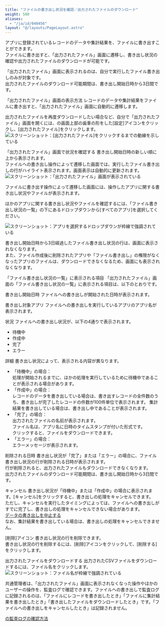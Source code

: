 ```yaml
---
title: "ファイルの書き出し状況を確認／出力されたファイルのダウンロード"
weight: 500
aliases:
  - "/ja/id/040456"
layout: "@/layouts/PageLayout.astro"
---
```




アプリに登録されているレコードのデータや集計結果を、ファイルに書き出すことができます。  
ファイルに書き出すと、「出力されたファイル」画面に遷移し、書き出し状況の確認や出力されたファイルのダウンロードが可能です。

「出力されたファイル」画面に表示されるのは、自分で実行したファイル書き出しのみが対象です。  
出力されたファイルのダウンロード可能期間は、書き出し開始日時から3日間です。

<Heading id="export_exported_files_10">「出力されたファイル」画面の表示方法</Heading>
レコードのデータや集計結果をファイルに書き出すと、「出力されたファイル」画面に自動的に遷移します。

出力されたファイルを再度ダウンロードしたい場合など、自分で「出力されたファイル」画面を開くには、<Kintone />の画面上部の歯車の形をした[設定]アイコンをクリックし、[出力されたファイル]をクリックします。  
<Img src="/k/kintone/img-ja/exported_files_03.png" alt="スクリーンショット：[出力されたファイル]をクリックするまでの動線を示している" />

<Heading id="export_exported_files_20">「出力されたファイル」画面で状況を確認する</Heading>
書き出し開始日時の新しい順に上から表示されます。  
ファイルへの書き出し操作によって遷移した画面では、実行したファイル書き出しの行がハイライト表示されます。画面表示は自動的に更新されます。  
<Img src="/k/kintone/img-ja/exported_files_01.png" alt="スクリーンショット：「出力されたファイル」画面が表示されている" />

<Note>


ファイルに書き出す操作によって遷移した画面には、操作したアプリに関する書き出し状況やファイルが表示されます。  

ほかのアプリに関する書き出し状況やファイルを確認するには、「ファイル書き出し状況の一覧」の下にあるドロップダウンから[すべてのアプリ]を選択してください。  

<Img src="/k/kintone/img-ja/exported_files_06.png" alt="スクリーンショット：アプリを選択するドロップダウンが枠線で強調されている" />


</Note>

書き出し開始日時から3日経過したファイル書き出し状況の行は、画面に表示されなくなります。  
また、ファイル作成後に削除されたアプリや「ファイル書き出し」の権限がなくなったアプリのファイルは、ダウンロードできなくなるため、画面にも表示されなくなります。

<Heading level={3} id="export_exported_files_2010">「ファイル書き出し状況の一覧」に表示される項目</Heading>
「出力されたファイル」画面の「ファイル書き出し状況の一覧」に表示される項目は、以下のとおりです。

<Heading level={4} id="export_exported_files_201010">書き出し開始日時</Heading>
ファイルへの書き出しが開始された日時が表示されます。

<Heading level={4} id="export_exported_files_201020">書き出し対象アプリ</Heading>
ファイルへの書き出しを実行しているアプリのアプリ名が表示されます。

<Heading level={4} id="export_exported_files_201030">状況</Heading>
ファイルへの書き出し状況が、以下の4通りで表示されます。

* 待機中
* 作成中
* 完了
* エラー

<Heading level={4} id="export_exported_files_201040">詳細</Heading>
書き出し状況によって、表示される内容が異なります。

* 「待機中」の場合：  
  処理が開始されるまでに、ほかの処理を実行しているために待機中であることが表示される場合があります。
* 「作成中」の場合：  
  レコードのデータを書き出している場合は、書き出すレコードの全件数のうち、書き出しが完了したレコードの件数が100件単位で表示されます。
  集計結果を書き出している場合は、書き出し中であることが表示されます。
* 「完了」の場合：  
  出力されたファイルの名前が表示されます。  
  ファイル名は、アプリ名に日時のタイムスタンプが付いた形式です。  
  クリックすると、ファイルをダウンロードできます。
* 「エラー」の場合：  
  エラーメッセージが表示されます。

<Heading level={4} id="export_exported_files_201050">削除される日時</Heading>
書き出し状況が「完了」または「エラー」の場合に、ファイル書き出し状況の行が削除される日時が表示されます。  
行が削除されると、出力されたファイルもダウンロードできなくなります。  
出力されたファイルのダウンロード可能期間は、書き出し開始日時から3日間です。

<Heading level={4} id="export_exported_files_201060">キャンセル</Heading>
書き出し状況が「待機中」または「作成中」の場合に表示されます。[キャンセル]をクリックすると、書き出しの処理をキャンセルできます。  
ただし、キャンセルを実行したタイミングによっては、ファイルへの書き出しがすでに完了し、書き出しの処理をキャンセルできない場合があります。  
[データの書き出しを中止する](/k/ja/id/040453.html)  
なお、集計結果を書き出している場合は、書き出しの処理をキャンセルできません。

<Heading level={4} id="export_exported_files_201070">[削除]アイコン</Heading>
書き出し状況の行を削除できます。  
書き出し状況の行を削除するには、[削除]アイコンをクリックして、[削除する]をクリックします。

<Heading id="export_exported_files_30">出力されたファイルをダウンロードする</Heading>
出力されたCSVファイルをダウンロードするには、ファイル名をクリックします。
<Img src="/k/kintone/img-ja/exported_files_07.png" alt="スクリーンショット：ファイル名が枠線で強調されている" />

<Note>


<Slash />共通管理者は、「出力されたファイル」画面に表示されなくなった操作やほかのユーザーの操作を、監査ログで確認できます。ファイルへの書き出しで監査ログに記録されるのは、「ファイルにレコードを書き出したとき」「ファイルに集計結果を書き出したとき」「書き出したファイルをダウンロードしたとき」です。「ファイルへの書き出しをキャンセルしたとき」は記録されません。  

[<Kintone />の監査ログの確認方法](/k/ja/id/04054.html)


</Note>
